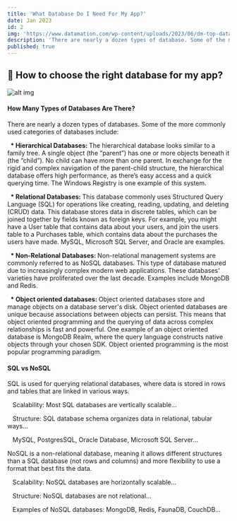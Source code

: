 ```yaml
---
title: 'What Database Do I Need For My App?'
date: Jan 2023
id: 2
img: 'https://www.datamation.com/wp-content/uploads/2023/06/dm-top-database-challenges-696x457.png'
description: 'There are nearly a dozen types of database. Some of the more... '
published: true
---
```


## 🧩 How to choose the right database for my app?

![alt img](https://www.datamation.com/wp-content/uploads/2023/06/dm-top-database-challenges-696x457.png)

#### How Many Types of Databases Are There?

There are nearly a dozen types of databases. Some of the more commonly used categories of databases include: 

&nbsp;<strong> * Hierarchical Databases: </strong> The hierarchical database looks similar to a family tree. A single object (the “parent”) has one or more objects beneath it (the “child”). No child can have more than one parent. In exchange for the rigid and complex navigation of the parent-child structure, the hierarchical database offers high performance, as there’s easy access and a quick querying time. The Windows Registry is one example of this system.

&nbsp;<strong> * Relational Databases: </strong> This database commonly uses Structured Query Language (SQL) for operations like creating, reading, updating, and deleting (CRUD) data. This database stores data in discrete tables, which can be joined together by fields known as foreign keys. For example, you might have a User table that contains data about your users, and join the users table to a Purchases table, which contains  data about the purchases the users have made. MySQL, Microsoft SQL Server, and Oracle are examples.


&nbsp;<strong> * Non-Relational Databases: </strong> Non-relational management systems are commonly referred to as NoSQL databases. This type of database matured due to increasingly complex modern web applications. These databases' varieties have proliferated over the last decade. Examples include MongoDB and Redis.

&nbsp;<strong> * Object oriented databases: </strong> Object oriented databases store and manage objects on a database server's disk. Object oriented databases are unique because associations between objects can persist. This means that object oriented programming and the querying of data across complex relationships is fast and powerful. One example of an object oriented database is MongoDB Realm, where the query language constructs native objects through your chosen SDK. Object oriented programming is the most popular programming paradigm.

#### SQL vs NoSQL

SQL is used for querying relational databases, where data is stored in rows and tables that are linked in various ways.

&nbsp;&nbsp; Scalability: Most SQL databases are vertically scalable...

&nbsp;&nbsp; Structure: SQL database schema organizes data in relational, tabular ways...

&nbsp;&nbsp; MySQL, PostgresSQL, Oracle Database, Microsoft SQL Server...

NoSQL is a non-relational database, meaning it allows different structures than a SQL database (not rows and columns) and more flexibility to use a format that best fits the data.

&nbsp;&nbsp; Scalability: NoSQL databases are horizontally scalable...

&nbsp;&nbsp; Structure: NoSQL databases are not relational...

&nbsp;&nbsp; Examples of NoSQL databases: MongoDB, Redis, FaunaDB, CouchDB…
